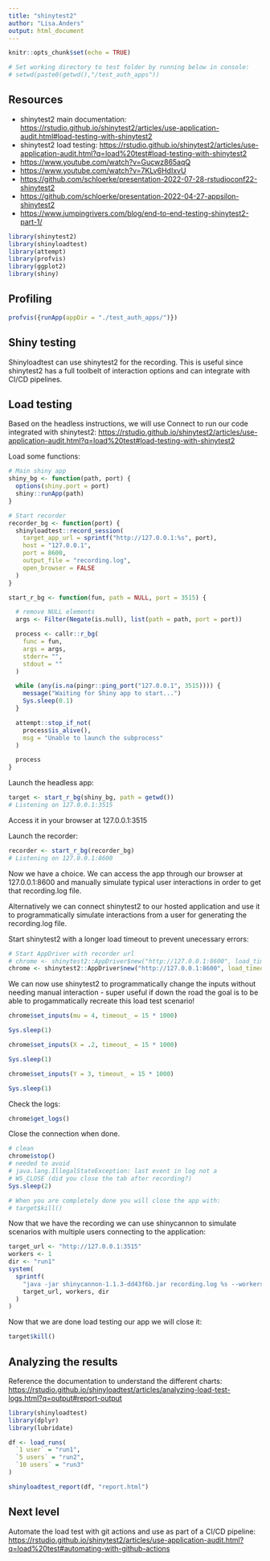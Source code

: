 ```yaml
---
title: "shinytest2"
author: "Lisa.Anders"
output: html_document
---
```


```r
knitr::opts_chunk$set(echo = TRUE)

# Set working directory to test folder by running below in console: 
# setwd(paste0(getwd(),"/test_auth_apps"))
```

## Resources 

- shinytest2 main documentation: <https://rstudio.github.io/shinytest2/articles/use-application-audit.html#load-testing-with-shinytest2> 
- shinytest2 load testing: <https://rstudio.github.io/shinytest2/articles/use-application-audit.html?q=load%20test#load-testing-with-shinytest2> 
- <https://www.youtube.com/watch?v=Gucwz865aqQ>
- <https://www.youtube.com/watch?v=7KLv6HdIxvU>
- <https://github.com/schloerke/presentation-2022-07-28-rstudioconf22-shinytest2>
- <https://github.com/schloerke/presentation-2022-04-27-appsilon-shinytest2>
- <https://www.jumpingrivers.com/blog/end-to-end-testing-shinytest2-part-1/>


```r
library(shinytest2)
library(shinyloadtest)
library(attempt)
library(profvis)
library(ggplot2)
library(shiny)
```


## Profiling 

```r
profvis({runApp(appDir = "./test_auth_apps/")})
```










## Shiny testing





Shinyloadtest can use shinytest2 for the recording. This is useful since shinytest2 has a full toolbelt of interaction options and can integrate with CI/CD pipelines. 

## Load testing



Based on the headless instructions, we will use Connect to run our code integrated with shinytest2: <https://rstudio.github.io/shinytest2/articles/use-application-audit.html?q=load%20test#load-testing-with-shinytest2> 


Load some functions: 

```r
# Main shiny app
shiny_bg <- function(path, port) {
  options(shiny.port = port)
  shiny::runApp(path)
}

# Start recorder
recorder_bg <- function(port) {
  shinyloadtest::record_session(
    target_app_url = sprintf("http://127.0.0.1:%s", port),
    host = "127.0.0.1",
    port = 8600,
    output_file = "recording.log",
    open_browser = FALSE
  )
}

start_r_bg <- function(fun, path = NULL, port = 3515) {

  # remove NULL elements
  args <- Filter(Negate(is.null), list(path = path, port = port))

  process <- callr::r_bg(
    func = fun,
    args = args,
    stderr= "",
    stdout = ""
  )

  while (any(is.na(pingr::ping_port("127.0.0.1", 3515)))) {
    message("Waiting for Shiny app to start...")
    Sys.sleep(0.1)
  }

  attempt::stop_if_not(
    process$is_alive(),
    msg = "Unable to launch the subprocess"
  )

  process
}

```

Launch the headless app: 

```r
target <- start_r_bg(shiny_bg, path = getwd())
# Listening on 127.0.0.1:3515

```

Access it in your browser at 127.0.0.1:3515

Launch the recorder: 

```r
recorder <- start_r_bg(recorder_bg)
# Listening on 127.0.0.1:8600

```

Now we have a choice. We can access the app through our browser at 127.0.0.1:8600 and manually simulate typical user interactions in order to get that recording.log file. 

Alternatively we can connect shinytest2 to our hosted application and use it to programmatically simulate interactions from a user for generating the recording.log file. 

Start shinytest2 with a longer load timeout to prevent unecessary errors: 

```r
# Start AppDriver with recorder url
# chrome <- shinytest2::AppDriver$new("http://127.0.0.1:8600", load_timeout = 15 * 1000)
chrome <- shinytest2::AppDriver$new("http://127.0.0.1:8600", load_timeout = 50 * 1000)
```

We can now use shinytest2 to programmatically change the inputs without needing manual interaction - super useful if down the road the goal is to be able to progammatically recreate this load test scenario! 

```r
chrome$set_inputs(mu = 4, timeout_ = 15 * 1000)

Sys.sleep(1)

chrome$set_inputs(X = .2, timeout_ = 15 * 1000)

Sys.sleep(1)

chrome$set_inputs(Y = 3, timeout_ = 15 * 1000)

Sys.sleep(1)
```


Check the logs: 

```r
chrome$get_logs()
```


Close the connection when done. 

```r
# clean
chrome$stop()
# needed to avoid
# java.lang.IllegalStateException: last event in log not a
# WS_CLOSE (did you close the tab after recording?)
Sys.sleep(2)

# When you are completely done you will close the app with: 
# target$kill()
```


Now that we have the recording we can use shinycannon to simulate scenarios with multiple users connecting to the application: 

```r
target_url <- "http://127.0.0.1:3515"
workers <- 1
dir <- "run1"
system(
  sprintf(
    "java -jar shinycannon-1.1.3-dd43f6b.jar recording.log %s --workers %s --loaded-duration-minutes 2 --output-dir %s",
    target_url, workers, dir
  )
)
```


Now that we are done load testing our app we will close it: 

```r
target$kill()
```


## Analyzing the results 

Reference the documentation to understand the different charts: <https://rstudio.github.io/shinyloadtest/articles/analyzing-load-test-logs.html?q=output#report-output> 

```r
library(shinyloadtest)
library(dplyr)
library(lubridate)

df <- load_runs(
  `1 user` = "run1",
  `5 users` = "run2",
  `10 users` = "run3"
)

shinyloadtest_report(df, "report.html")

```


## Next level 

Automate the load test with git actions and use as part of a CI/CD pipeline: <https://rstudio.github.io/shinytest2/articles/use-application-audit.html?q=load%20test#automating-with-github-actions>

